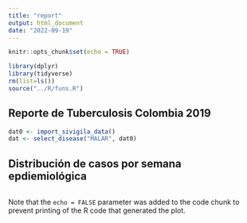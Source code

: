 ```yaml
---
title: "report"
output: html_document
date: "2022-09-19"
---
```


```r
knitr::opts_chunk$set(echo = TRUE)

library(dplyr)
library(tidyverse)
rm(list=ls())
source("../R/funs.R")
```

## Reporte de Tuberculosis Colombia 2019



```r
dat0 <- import_sivigila_data()
dat <- select_disease("MALAR", dat0)


```

## Distribución de casos por semana epdiemiológica


```r



```

Note that the `echo = FALSE` parameter was added to the code chunk to prevent printing of the R code that generated the plot.
